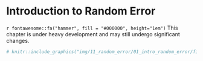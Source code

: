 # Introduction to Random Error

```{=html}
<!-- 
Hidden comments placeholder
---------------------------

To preview:
bookdown::preview_chapter("chapters/11_random_error/01_intro_random_error.Rmd"

Copy and paste:
👆**Here's what we did above:**

-->
```

::: under-construction
`r fontawesome::fa("hammer", fill = "#000000", height="1em")` This chapter is under heavy development and may still undergo significant changes.
:::

```r
# knitr::include_graphics("img/11_random_error/01_intro_random_error/figure.png")
```


